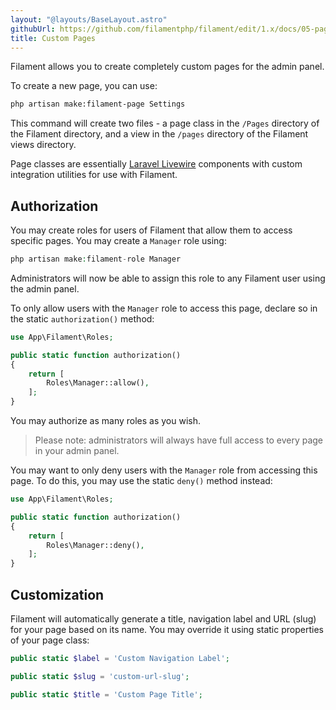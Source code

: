 ```yaml
---
layout: "@layouts/BaseLayout.astro"
githubUrl: https://github.com/filamentphp/filament/edit/1.x/docs/05-pages.md"
title: Custom Pages
---
```


Filament allows you to create completely custom pages for the admin panel.

To create a new page, you can use:

```bash
php artisan make:filament-page Settings
```

This command will create two files - a page class in the `/Pages` directory of the Filament directory, and a view in the `/pages` directory of the Filament views directory.

Page classes are essentially [Laravel Livewire](https://laravel-livewire.com) components with custom integration utilities for use with Filament.

## Authorization

You may create roles for users of Filament that allow them to access specific pages. You may create a `Manager` role using:

```php
php artisan make:filament-role Manager
```

Administrators will now be able to assign this role to any Filament user using the admin panel.

To only allow users with the `Manager` role to access this page, declare so in the static `authorization()` method:

```php
use App\Filament\Roles;

public static function authorization()
{
    return [
        Roles\Manager::allow(),
    ];
}
```

You may authorize as many roles as you wish.

> Please note: administrators will always have full access to every page in your admin panel.

You may want to only deny users with the `Manager` role from accessing this page. To do this, you may use the static `deny()` method instead:

```php
use App\Filament\Roles;

public static function authorization()
{
    return [
        Roles\Manager::deny(),
    ];
}
```

## Customization

Filament will automatically generate a title, navigation label and URL (slug) for your page based on its name. You may override it using static properties of your page class:

```php
public static $label = 'Custom Navigation Label';

public static $slug = 'custom-url-slug';

public static $title = 'Custom Page Title';
```
